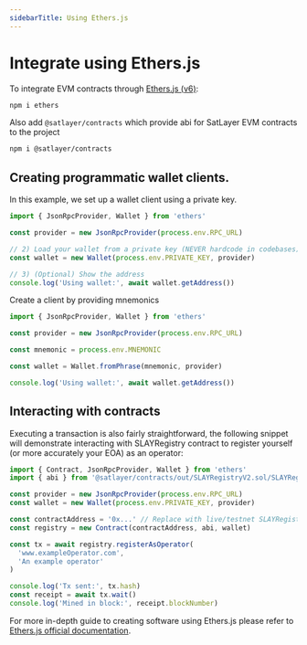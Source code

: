 ```yaml
---
sidebarTitle: Using Ethers.js
---
```



# Integrate using Ethers.js

To integrate EVM contracts through [Ethers.js (v6)](https://docs.ethers.org/v6/):

```bash filename="deps" copy
npm i ethers
```
Also add `@satlayer/contracts` which provide abi for SatLayer EVM contracts to the project

```bash filename="SLAYContracts" copy
npm i @satlayer/contracts
```

## Creating programmatic wallet clients.

In this example,
we set up a wallet client using a private key.

```js filename="privateKeyBasedWalletClient.js" copy
import { JsonRpcProvider, Wallet } from 'ethers'

const provider = new JsonRpcProvider(process.env.RPC_URL)

// 2) Load your wallet from a private key (NEVER hardcode in codebases)
const wallet = new Wallet(process.env.PRIVATE_KEY, provider)

// 3) (Optional) Show the address
console.log('Using wallet:', await wallet.getAddress())
```

Create a client by providing mnemonics

```js filename="mnemonicBasedWalletClient.js" copy
import { JsonRpcProvider, Wallet } from 'ethers'

const provider = new JsonRpcProvider(process.env.RPC_URL)

const mnemonic = process.env.MNEMONIC

const wallet = Wallet.fromPhrase(mnemonic, provider)

console.log('Using wallet:', await wallet.getAddress())
```

## Interacting with contracts

Executing a transaction is also fairly straightforward, the following snippet will demonstrate interacting with SLAYRegistry contract to register yourself (or more accurately your EOA) as an operator:

```js filename="execute.js" copy
import { Contract, JsonRpcProvider, Wallet } from 'ethers'
import { abi } from '@satlayer/contracts/out/SLAYRegistryV2.sol/SLAYRegistryV2.json'

const provider = new JsonRpcProvider(process.env.RPC_URL)
const wallet = new Wallet(process.env.PRIVATE_KEY, provider)

const contractAddress = '0x...' // Replace with live/testnet SLAYRegistryV2 address
const registry = new Contract(contractAddress, abi, wallet)

const tx = await registry.registerAsOperator(
  'www.exampleOperator.com',
  'An example operator'
)

console.log('Tx sent:', tx.hash)
const receipt = await tx.wait()
console.log('Mined in block:', receipt.blockNumber)
```
For more in-depth guide to creating software using Ethers.js please refer to [Ethers.js official documentation](https://docs.ethers.org/v6/).
